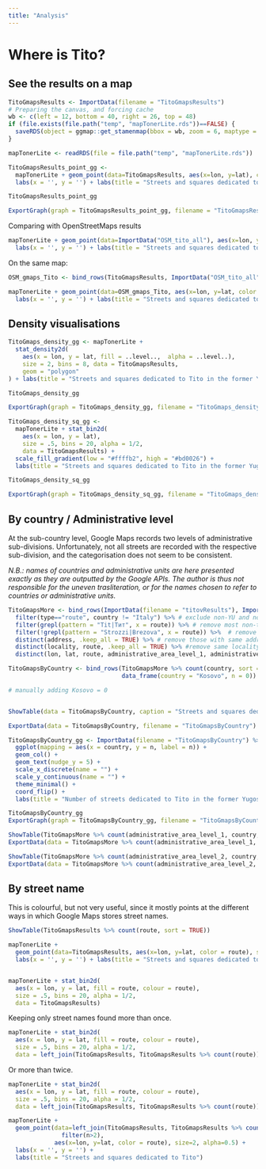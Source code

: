 ```yaml
---
title: "Analysis"
---
```


# Where is Tito?


## See the results on a map


```r
TitoGmapsResults <- ImportData(filename = "TitoGmapsResults")
# Preparing the canvas, and forcing cache
wb <- c(left = 12, bottom = 40, right = 26, top = 48)
if (file.exists(file.path("temp", "mapTonerLite.rds"))==FALSE) {
  saveRDS(object = ggmap::get_stamenmap(bbox = wb, zoom = 6, maptype = "toner-lite") %>% ggmap(), file = file.path("temp", "mapTonerLite.rds"))
}

mapTonerLite <- readRDS(file = file.path("temp", "mapTonerLite.rds"))

TitoGmapsResults_point_gg <- 
  mapTonerLite + geom_point(data=TitoGmapsResults, aes(x=lon, y=lat), color="brown", size=2, alpha=0.5) +
  labs(x = '', y = '') + labs(title = "Streets and squares dedicated to Tito in the former Yugoslavia", caption = "Source: Google Maps; https://giorgiocomai.eu/FindingTito")

TitoGmapsResults_point_gg

ExportGraph(graph = TitoGmapsResults_point_gg, filename = "TitoGmapsResults_point_gg")

```

Comparing with OpenStreetMaps results

```r
mapTonerLite + geom_point(data=ImportData("OSM_tito_all"), aes(x=lon, y=lat), color="orange", size=2, alpha=0.5) +
  labs(x = '', y = '') + labs(title = "Streets and squares dedicated to Tito", subtitle = paste("(based on OpenStreetMap data as of", Sys.Date(), ")"))

```

On the same map:

```r
OSM_gmaps_Tito <- bind_rows(TitoGmapsResults, ImportData("OSM_tito_all") %>% select(lon, lat), .id = "Source")

mapTonerLite + geom_point(data=OSM_gmaps_Tito, aes(x=lon, y=lat, color = Source), size=2, alpha=0.5) +
  labs(x = '', y = '') + labs(title = "Streets and squares dedicated to Tito")


```


## Density visualisations

```r

TitoGmaps_density_gg <- mapTonerLite + 
  stat_density2d(
    aes(x = lon, y = lat, fill = ..level..,  alpha = ..level..),
    size = 2, bins = 8, data = TitoGmapsResults,
    geom = "polygon"
) + labs(title = "Streets and squares dedicated to Tito in the former Yugoslavia", caption = "Source: Google Maps; https://giorgiocomai.eu/FindingTito") + theme(legend.position="none")

TitoGmaps_density_gg

ExportGraph(graph = TitoGmaps_density_gg, filename = "TitoGmaps_density_gg")

TitoGmaps_density_sq_gg <- 
  mapTonerLite + stat_bin2d(
    aes(x = lon, y = lat),
    size = .5, bins = 20, alpha = 1/2,
    data = TitoGmapsResults) +
  scale_fill_gradient(low = "#ffffb2", high = "#bd0026") +
  labs(title = "Streets and squares dedicated to Tito in the former Yugoslavia", caption = "Source: Google Maps; https://giorgiocomai.eu/FindingTito")

TitoGmaps_density_sq_gg

ExportGraph(graph = TitoGmaps_density_sq_gg, filename = "TitoGmaps_density_sq_gg")

```

## By country / Administrative level

At the sub-country level, Google Maps records two levels of administrative sub-divisions. Unfortunately, not all streets are recorded with the respective sub-division, and the categorisation does not seem to be consistent. 

*N.B.: names of countries and administrative units are here presented exactly as they are outputted by the Google APIs. The author is thus not responsible for the uneven trasliteration, or for the names chosen to refer to countries or administrative units.*

```r

TitoGmapsMore <- bind_rows(ImportData(filename = "titovResults"), ImportData("marsalaTitaResults")) %>% 
  filter(type=="route", country != "Italy") %>% # exclude non-YU and non streets/squares
  filter(grepl(pattern = "Tit|Tит", x = route)) %>% # remove most non-tito
  filter(!grepl(pattern = "Strozzi|Brezova", x = route)) %>%  # remove remaining non-Tito
  distinct(address, .keep_all = TRUE) %>% # remove those with same address
  distinct(locality, route, .keep_all = TRUE) %>% #remove same locality, same street name
  distinct(lon, lat, route, administrative_area_level_1, administrative_area_level_2, country)

TitoGmapsByCountry <- bind_rows(TitoGmapsMore %>% count(country, sort = TRUE),
                                data_frame(country = "Kosovo", n = 0))

# manually adding Kosovo = 0


ShowTable(data = TitoGmapsByCountry, caption = "Streets and squares dedicated to Tito in the former Yugoslavia, by country, according to Google Maps/#FindingTito")

ExportData(data = TitoGmapsByCountry, filename = "TitoGmapsByCountry")

```

```r
TitoGmapsByCountry_gg <- ImportData(filename = "TitoGmapsByCountry") %>% mutate(country = forcats::fct_inorder(country)) %>% 
  ggplot(mapping = aes(x = country, y = n, label = n)) +
  geom_col() +
  geom_text(nudge_y = 5) +
  scale_x_discrete(name = "") +
  scale_y_continuous(name = "") +
  theme_minimal() +
  coord_flip() +
  labs(title = "Number of streets dedicated to Tito in the former Yugoslavia", subtitle = "(by country)", caption = "Source: Google Maps; https://giorgiocomai.eu/FindingTito")

TitoGmapsByCountry_gg
ExportGraph(graph = TitoGmapsByCountry_gg, filename = "TitoGmapsByCountry_gg")
```


```r
ShowTable(TitoGmapsMore %>% count(administrative_area_level_1, country, sort = TRUE))
ExportData(data = TitoGmapsMore %>% count(administrative_area_level_1, country, sort = TRUE), filename = "TitoGmapsByAdmin1")
```

```r
ShowTable(TitoGmapsMore %>% count(administrative_area_level_2, country, sort = TRUE))
ExportData(data = TitoGmapsMore %>% count(administrative_area_level_2, country, sort = TRUE), filename = "TitoGmapsByAdmin2")
```



## By street name

This is colourful, but not very useful, since it mostly points at the different ways in which Google Maps stores street names.

```r
ShowTable(TitoGmapsResults %>% count(route, sort = TRUE))

```

```r
mapTonerLite + 
  geom_point(data=TitoGmapsResults, aes(x=lon, y=lat, color = route), size=2, alpha=0.5) +
  labs(x = '', y = '') + labs(title = "Streets and squares dedicated to Tito")


mapTonerLite + stat_bin2d(
  aes(x = lon, y = lat, fill = route, colour = route),
  size = .5, bins = 20, alpha = 1/2,
  data = TitoGmapsResults)
```

Keeping only street names found more than once.

```r
mapTonerLite + stat_bin2d(
  aes(x = lon, y = lat, fill = route, colour = route),
  size = .5, bins = 20, alpha = 1/2,
  data = left_join(TitoGmapsResults, TitoGmapsResults %>% count(route)) %>% filter(n>1))
```
Or more than twice.

```r
mapTonerLite + stat_bin2d(
  aes(x = lon, y = lat, fill = route, colour = route),
  size = .5, bins = 20, alpha = 1/2,
  data = left_join(TitoGmapsResults, TitoGmapsResults %>% count(route)) %>% filter(n>2))

mapTonerLite + 
  geom_point(data=left_join(TitoGmapsResults, TitoGmapsResults %>% count(route)) %>%
               filter(n>2),
             aes(x=lon, y=lat, color = route), size=2, alpha=0.5) +
  labs(x = '', y = '') +
  labs(title = "Streets and squares dedicated to Tito")

```

